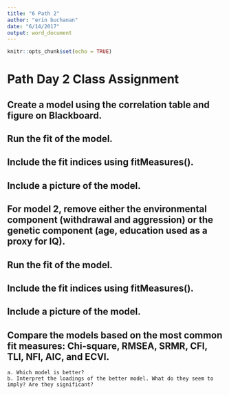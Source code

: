 ```yaml
---
title: "6 Path 2"
author: "erin buchanan"
date: "6/14/2017"
output: word_document
---
```


```r
knitr::opts_chunk$set(echo = TRUE)
```

# Path Day 2 Class Assignment

## Create a model using the correlation table and figure on Blackboard.  

## Run the fit of the model.

## Include the fit indices using fitMeasures().

## Include a picture of the model. 

## For model 2, remove either the environmental component (withdrawal and aggression) or the genetic component (age, education used as a proxy for IQ). 

## Run the fit of the model.

## Include the fit indices using fitMeasures().

## Include a picture of the model. 

## Compare the models based on the most common fit measures: Chi-square, RMSEA, SRMR, CFI, TLI, NFI, AIC, and ECVI.
    a. Which model is better?
    b. Interpret the loadings of the better model. What do they seem to imply? Are they significant?
